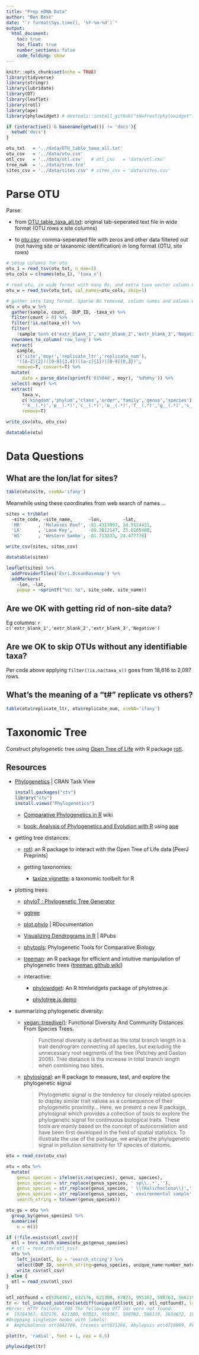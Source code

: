 ```yaml
---
title: "Prep eDNA Data"
author: "Ben Best"
date: "`r format(Sys.time(), '%Y-%m-%d')`"
output:
  html_document:
    toc: true
    toc_float: true
    number_sections: false
    code_folding: show
---
```


```r
knitr::opts_chunk$set(echo = TRUE)
library(tidyverse)
library(stringr)
library(lubridate)
library(DT)
library(leaflet)
library(rotl)
library(ape)
library(phylowidget) # devtools::install_github("sdwfrost/phylowidget")

if (interactive() & basename(getwd()) != 'docs'){
  setwd('docs')
}

otu_txt   = '../data/OTU_table_taxa_all.txt'
otu_csv   = '../data/otu.csv'
otl_csv   = '../data/otl.csv'   # otl_csv   = 'data/otl.csv'
tree_nwk  = '../data/tree.tre'
sites_csv = '../data/sites.csv' # sites_csv = 'data/sites.csv'
```

# Parse OTU

Parse:

- from [OTU_table_taxa_all.txt](https://github.com/marinebon/edna-vis/blob/master/data/OTU_table_taxa_all.txt): original tab-seperated text file in wide format (OTU rows x site columns)

- to [otu.csv](https://github.com/marinebon/edna-vis/blob/master/data/otu.csv): comma-seperated file with zeros and other data filtered out (not having site or taxanomic identification) in long format (OTU, site rows)

```r

# setup columns for otu
otu_1 = read_tsv(otu_txt, n_max=1)
otu_cols = c(names(otu_1), 'taxa_v')

# read otu, in wide format with many 0s, and extra taxa vector column named
otu_w = read_tsv(otu_txt, col_names=otu_cols, skip=1)

# gather into long format, sparse 0s removed, column names and values expanded
otu = otu_w %>%                                                                   #   5,707 rows
  gather(sample, count, -DUP_ID, -taxa_v) %>%                                     # 291,057 rows
  filter(count > 0) %>%                                                           #  18,616 rows
  filter(!is.na(taxa_v)) %>%                                                      #   2,097 rows
  filter(
    !sample %in% c('extr_blank_1','extr_blank_2','extr_blank_3','Negative')) %>%  #   2,082 rows
  rownames_to_column('row_long') %>%
  extract(
    sample, 
    c('site','moyr','replicate_ltr','replicate_num'),
    '([A-Z]{2})([0-9]{3,4})([a-z]{1})([0-9]{0,3})',
    remove=T, convert=T) %>%
  mutate(
      date = parse_date(sprintf('01%04d', moyr), '%d%m%y')) %>%
  select(-moyr) %>%
  extract(
      taxa_v, 
      c('kingdom','phylum','class','order','family','genus','species'), 
      "'k__(.*)','p__(.*)','c__(.*)','o__(.*)','f__(.*)','g__(.*)','s__(.*)'",
      remove=T)

write_csv(otu, otu_csv)

datatable(otu)
```

# Data Questions

## What are the lon/lat for sites?

```r
table(otu$site, useNA='ifany')
```

Meanwhile using these coordinates from web search of names ...

```r
sites = tribble(
  ~site_code, ~site_name,      ~lon,        ~lat,
  'MR'      , 'Molasses Reef', -81.4317097, 24.5524431,
  'LK'      , 'Looe Key',      -80.3812147, 25.0165408,
  'WS'      , 'Western Sambo', -81.713333, 24.477778)

write_csv(sites, sites_csv)

datatable(sites)
```


```r
leaflet(sites) %>%
  addProviderTiles('Esri.OceanBasemap') %>%
  addMarkers(
    ~lon, ~lat, 
    popup = ~sprintf("%s: %s", site_code, site_name))
```

## Are we OK with getting rid of non-site data?

Eg columns: ``r c('extr_blank_1','extr_blank_2','extr_blank_3','Negative')``

## Are we OK to skip OTUs without any identifiable taxa?

Per code above applying `filter(!is.na(taxa_v))` goes from 18,616 to 2,097 rows.

## What's the meaning of a "t#" replicate vs others?

```r
table(otu$replicate_ltr, otu$replicate_num, useNA='ifany')
```


# Taxonomic Tree

Construct phylogenetic tree using [Open Tree of Life](http://opentreeoflife.org) with R package [rotl](https://cran.r-project.org/web/packages/rotl/index.html).

## Resources

- [Phylogenetics](https://cran.r-project.org/web/views/Phylogenetics.html) | CRAN Task View

    ```r
    install.packages("ctv")
    library("ctv")
    install.views("Phylogenetics")
    ```

    - [Comparative Phylogenetics in R](https://www.r-phylo.org/wiki/HowTo/Table_of_Contents) wiki
    
    - [book: Analysis of Phylogenetics and Evolution with R](http://ape-package.ird.fr/APER.html) using [ape]( https://cran.rstudio.com/web/packages/ape/index.html)
    
- getting tree distances:

    - [rotl](https://peerj.com/preprints/1471/): an R package to interact with the Open Tree of Life data [PeerJ Preprints]
    
    - getting taxonomies:
    
        - [taxize vignette](https://cran.r-project.org/web/packages/taxize/vignettes/taxize_vignette.html): a taxonomic toolbelt for R

- plotting trees:

    - [phyloT : Phylogenetic Tree Generator](http://phylot.biobyte.de/)
    
    - [ggtree](https://guangchuangyu.github.io/ggtree/)

    - [plot.phylo](https://www.rdocumentation.org/packages/ape/versions/4.0/topics/plot.phylo)   | RDocumentation
    
    - [Visualizing Dendrograms in R](https://rpubs.com/gaston/dendrograms) | RPubs
    
    - [phytools](http://blog.phytools.org/): Phylogenetic Tools for Comparative Biology
    
    - [treeman](http://bmcresnotes.biomedcentral.com/articles/10.1186/s13104-016-2340-8): an R package for efficient and intuitive manipulation of phylogenetic trees ([treeman github wiki](https://github.com/DomBennett/treeman/wiki))
    
    - interactive:
    
        - [phylowidget](https://github.com/sdwfrost/phylowidget): An R htmlwidgets package of phylotree.js
        
        - [phylotree.js demo](http://veg.github.io/phylotree.js/index.html)

- summarizing phylogenetic diversity:

     - [vegan::treedive()](https://www.rdocumentation.org/packages/vegan/versions/2.4-2/topics/treedive): Functional Diversity And Community Distances From Species Trees.
     
        > Functional diversity is defined as the total branch length in a trait dendrogram connecting all species, but excluding the unnecessary root segments of the tree (Petchey and Gaston 2006). Tree distance is the increase in total branch length when combining two sites.
     
     - [phylosignal](http://onlinelibrary.wiley.com/doi/10.1002/ece3.2051/full): an R package to measure, test, and explore the phylogenetic signal
     
        > Phylogenetic signal is the tendency for closely related species to display similar trait values as a consequence of their phylogenetic proximity... Here, we present a new R package, phylosignal which provides a collection of tools to explore the phylogenetic signal for continuous biological traits. These tools are mainly based on the concept of autocorrelation and have been first developed in the field of spatial statistics. To illustrate the use of the package, we analyze the phylogenetic signal in pollution sensitivity for 17 species of diatoms.

```r
otu = read_csv(otu_csv)

otu = otu %>%
  mutate(
    genus_species = ifelse(is.na(species), genus, species),
    genus_species = str_replace(genus_species, ' sp\\..*',''),
    genus_species = str_replace(genus_species, ' \\(Halichoclona\\)',''),
    genus_species = str_replace(genus_species, ' environmental sample',''),
    search_string = tolower(genus_species))

otu_gs = otu %>%
  group_by(genus_species) %>%
  summarise(
    n = n())

if (!file.exists(otl_csv)){
  otl = tnrs_match_names(otu_gs$genus_species)
  # otl = read_csv(otl_csv)
  otu %>%
    left_join(otl, by = 'search_string') %>%
    select(DUP_ID, search_string=genus_species, unique_name:number_matches) %>%
    write_csv(otl_csv)
} else {
  otl = read_csv(otl_csv)
}

otl_notfound = c(5264367, 632176, 621380, 67823, 955367, 588763, 566119, 3634672, 1083518, 2841628)
tr <- tol_induced_subtree(setdiff(unique(otl$ott_id), otl_notfound), label_format = 'name', file = tree_nwk)
#Error: HTTP failure: 400 The following OTT ids were not found: 
#  [5264367, 632176, 621380, 67823, 955367, 588763, 566119, 3634672, 1083518, 2841628]
#Dropping singleton nodes with labels: 
#  Amphibalanus ott1042709, Creseis ott671266, Abylopsis ott4718809, Polysiphonia ott674045

plot(tr, 'radial', font = 1, cex = 0.5)

phylowidget(tr)
```
